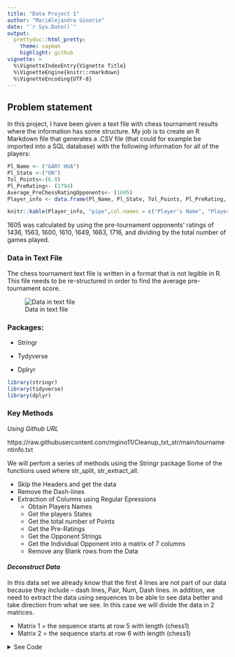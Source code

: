 ---
title: "Data Project 1"
author: "MariAlejandra Ginorio"
date: "`r Sys.Date()`"
output:
  prettydoc::html_pretty:
    theme: cayman
    highlight: github
vignette: >
  %\VignetteIndexEntry{Vignette Title}
  %\VignetteEngine{knitr::rmarkdown}
  %\VignetteEncoding{UTF-8}
---

## Problem statement 

In this project, I have been given a text file with chess tournament results where the information has some structure. My job is to create an R Markdown file that generates a .CSV file (that could for example be imported into a SQL database) with the following information for all of the players:


```{r, echo=FALSE}

Pl_Name <- ("GARY HUA")
Pl_State <-("ON")
Tol_Points<-(6.0)
Pl_PreRating<- (1794)
Average_PreChessRatingOpponents<- (1605)
Player_info <- data.frame(Pl_Name, Pl_State, Tol_Points, Pl_PreRating, Average_PreChessRatingOpponents)

knitr::kable(Player_info, "pipe",col.names = c("Player's Name", "Player's State", "Total Number of Points", "Player's Pre-Rating", "Average Pre-Chess Rating of Opponenets"), align = c("l", "l", "l", "l"))
```

1605 was calculated by using the pre-tournament opponents’ ratings of 1436, 1563, 1600, 1610, 1649, 1663, 1716, and dividing by the total number of games played.

### Data in Text File 

The chess tournament text file is written in a format that is not legible in R. This file needs to be re-structured in order to find the average pre-tournament score.

![Data in text file ](images/Text File image.PNG)


### Packages:
* Stringr

* Tydyverse

* Dplryr

```{r, echo=FALSE, results= "hide", warning=FALSE, message=FALSE}

library(stringr)
library(tidyverse)
library(dplyr)

```


### Key Methods

*Using Github URL*

https://raw.githubusercontent.com/mgino11/Cleanup_txt_str/main/tournamentinfo.txt

We will perfom a series of methods using the Stringr package Some of the functions used where str_split, str_extract_all.

* Skip the Headers and get the data
* Remove the Dash-lines 
* Extraction of Columns using Regular Epressions 
  * Obtain Players Names 
  * Get the players States
  * Get the total number of Points
  * Get the Pre-Ratings
  * Get the Opponent Strings
  * Get the Individual Opponent into a matrix of 7 columns
  * Remove any Blank rows from the Data
  
#### *Deconstruct Data*

In this data set we already know that the first 4 lines are not part of our data because they include -- dash lines, Pair, Num, Dash lines.
in addition, we need to extract the data using sequences to be able to see data better and take direction from what we see. In this case we will divide the data in 2 matrices.

* Matrix 1 = the sequence starts at row 5 with length (chess1)
* Matrix 2 = the sequence starts at row 6 with length (chess1)


<details>
  <summary> See Code </summary>
  

```{r, warning= FALSE}
chess_data <- read.csv(file = "https://raw.githubusercontent.com/mgino11/Cleanup_txt_str/main/tournamentinfo.txt", skip = 3, header = F)

# Create a Matrix and create a sequence
chess1 <- matrix(unlist(chess_data), byrow = TRUE)
matrix_chess1 <- chess1[seq(5, length(chess1), 3)]
head(matrix_chess1)

```
```{r}
matrix_chess2 <- chess1[seq(6,length(chess1),3)]
head(matrix_chess2)
```
  

# _________________________________________________________________________#
#### *String Manipulation and Regular Expressions*

In this section we will use Stringr to obtain the data we need to create a data frame

We will extract

* ID
* Name
* State
* Total number of Points
* Pre rating score

___________________________________________________________________________
#### Name 

<details>
  <summary> See Code </summary>

```{r}

# we will use the ID number to obtain an organized Matrix

ID <- as.numeric(str_extract(matrix_chess1, '\\d+'))

# Matching Name Characters any characters with length up to 32 char

Name <- str_extract(matrix_chess1, '[A-z].{1,32}')
head(Name)

# Extract Name - we get rid of white space 
Name <- str_trim(str_extract(Name, '.+\\s{2,}'))
head(Name)

```
# _________________________________________________________________________#
#### State


<details>
  <summary> See Code </summary>

```{r}
# Matrix chess 2 is the one that contains the information for state
# We are asking to extract range of characters from A-Z with length of 2 char
state <- str_extract(matrix_chess2, '[A-Z]{2}')
head(state)
```
# _________________________________________________________________________#
#### Total Points 


<details>
  <summary> See Code </summary>

  
  
```{r}
# First we need to match the total points format 6.0 number followed by a period and a number
total_points <- as.numeric(str_extract(matrix_chess1, '\\d+\\.\\d'))
total_points
```
# _________________________________________________________________________#
#### Pre Ratings 

<details>
  <summary> See Code </summary>
  
```{r}
# First we need to Match the combination of "R" and the characters before (-) that information will be  Matrix # 2
pre_rating <- str_extract(matrix_chess2, 'R:.{8,}-')
head(pre_rating)
```
```{r}
# now that we have located the data we need to match and extract 
pre_rating <- as.numeric(str_extract(pre_rating, '\\d{1,4}'))
head(pre_rating)
```
# _________________________________________________________________________#
#### Average Pre Chess Ratings 

<details>
  <summary> See Code </summary>

1605 was calculated by using the pre-tournament opponents’ ratings of 1436, 1563, 1600, 1610, 1649, 1663, 1716, and dividing by the total number of games played.

![Data in text file ](images/Text File image.PNG)

```{r}
# Match for all combinations of 1 capital letter and 2 spaces  and all numbers after it
round_opponent <- str_extract(matrix_chess1, '[A-Z]\\s{2,}\\d+')
head(round_opponent)

round_opponent <- as.numeric(str_extract(round_opponent, '\\d+'))
head(round_opponent)
```
I will use a loop to calculate the Average 

```{r}
average <- c()

for(i in c(1:length(round_opponent))) {
  average[i] <- round(mean(pre_rating[as.numeric(round_opponent[[i]])]),0)
  
}

head(average)

```
# _________________________________________________________________________#
#### Data Frame to .csv
<details>
  <summary> See Code </summary>
  
```{r}
Project1_DT607 <- data.frame(ID, Name, state, total_points, pre_rating,average)
head(Project1_DT607)
```

# _________________________________________________________________________#
#### Solution

```{r, echo=FALSE,warning=FALSE, message=FALSE}
knitr::kable(Project1_DT607, "pipe",col.names = c("ID", "Player's Name", "Player's State", "Total Number of Points", "Player's Pre-Rating", "Average Pre-Chess Rating of Opponenets"), align = c("l", "l", "l", "l","l"))

```

# _________________________________________________________________________#
#### Data Frame to .CSV
```{r}
write.csv(Project1_DT607, "Project1.csv")
```


